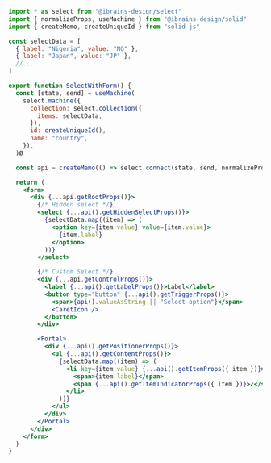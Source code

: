 ```jsx
import * as select from "@ibrains-design/select"
import { normalizeProps, useMachine } from "@ibrains-design/solid"
import { createMemo, createUniqueId } from "solid-js"

const selectData = [
  { label: "Nigeria", value: "NG" },
  { label: "Japan", value: "JP" },
  //...
]

export function SelectWithForm() {
  const [state, send] = useMachine(
    select.machine({
      collection: select.collection({
        items: selectData,
      }),
      id: createUniqueId(),
      name: "country",
    }),
  )Ø

  const api = createMemo(() => select.connect(state, send, normalizeProps))

  return (
    <form>
      <div {...api.getRootProps()}>
        {/* Hidden select */}
        <select {...api().getHiddenSelectProps()}>
          {selectData.map((item) => (
            <option key={item.value} value={item.value}>
              {item.label}
            </option>
          ))}
        </select>

        {/* Custom Select */}
        <div {...api.getControlProps()}>
          <label {...api().getLabelProps()}>Label</label>
          <button type="button" {...api().getTriggerProps()}>
            <span>{api().valueAsString || "Select option"}</span>
            <CaretIcon />
          </button>
        </div>

        <Portal>
          <div {...api().getPositionerProps()}>
            <ul {...api().getContentProps()}>
              {selectData.map((item) => (
                <li key={item.value} {...api().getItemProps({ item })}>
                  <span>{item.label}</span>
                  <span {...api().getItemIndicatorProps({ item })}>✓</span>
                </li>
              ))}
            </ul>
          </div>
        </Portal>
      </div>
    </form>
  )
}
```
